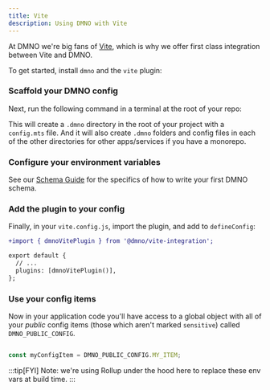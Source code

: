 ```yaml
---
title: Vite
description: Using DMNO with Vite
---
```



At DMNO we're big fans of [Vite](https://vitejs.dev/), which is why we offer first class integration between Vite and DMNO. 

To get started, install `dmno` and the `vite` plugin: 

<TabbedCode packageName="@dmno/vite-integration dmno" />

### Scaffold your DMNO config

Next, run the following command in a terminal at the root of your repo:

<TabbedCode command="dmno init" />

This will create a `.dmno` directory in the root of your project with a `config.mts` file. And it will also create `.dmno` folders and config files in each of the other directories for other apps/services if you have a monorepo.

### Configure your environment variables    

See our [Schema Guide](/docs/guides/schema) for the specifics of how to write your first DMNO schema. 

### Add the plugin to your config

Finally, in your `vite.config.js`, import the plugin, and add to `defineConfig`: 

```diff lang="ts" ins="dmnoVitePlugin()"
+import { dmnoVitePlugin } from '@dmno/vite-integration';

export default {
  // ...
  plugins: [dmnoVitePlugin()],
};

```

### Use your config items

Now in your application code you'll have access to a global object with all of your _public_ config items (those which aren't marked `sensitive`) called `DMNO_PUBLIC_CONFIG`. 

```js

const myConfigItem = DMNO_PUBLIC_CONFIG.MY_ITEM;
```

:::tip[FYI]
Note: we're using Rollup under the hood here to replace these env vars at build time. 
:::

